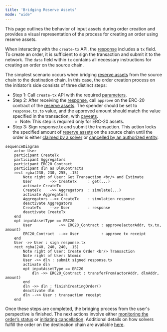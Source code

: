 ```yaml
---
title: 'Bridging Reserve Assets'
mode: "wide"
---
```


This page outlines the behavior of input assets during order creation and provides a visual representation of the process for creating 
an order using reserve assets.

When interacting with the `create-tx` API, the [response]() includes a `tx` field. To create an order, it is sufficient to sign the 
transaction and submit it to the network. The `data` field within `tx` contains all necessary instructions for creating an order 
on the source chain.

The simplest scenario occurs when bridging [reserve assets](dln-dropdown/dln-specifics/reserve-assets) from the source chain to the destination chain. 
In this case, the order creation process on the initiator’s side consists of three distinct steps:
- Step 1: Call `create-tx` API with the required [parameters]().
- Step 2: After receiving the [response](), call `approve` on the ERC-20 contract of the [reserve assets](dln-dropdown/dln-specifics/reserve-assets). 
The spender should be set to `response.tx.to` value, and the approved amount should match the value specified in the transaction, with [caveats]().
  + Note: This step is required only for ERC-20 assets.
- Step 3: Sign response.tx and submit the transaction. This action locks the specified amount of [reserve assets](dln-dropdown/dln-specifics/reserve-assets) 
on the source chain until the order is either [claimed by a solver]() or [cancelled by an authorized entity]().

```mermaid
sequenceDiagram
    actor User
    participant CreateTx
    participant Aggregators
    participant ERC20_Contract
    participant dln as DlnContracts
    rect rgba(230, 230, 255, .15)
        Note right of User: Get Transaction <br/> and Estimate
        User        ->> CreateTx     : get(...)
        activate CreateTx
        CreateTx    ->> Aggregators  : simulate(...)
        activate Aggregators
        Aggregators -->> CreateTx    : simulation response
        deactivate Aggregators
        CreateTx    -->> User        : response
        deactivate CreateTx
    end
    opt inputAssetType == ERC20
        User            ->> ERC20_Contract : approve(actorAddr, tx.to, amount)
        ERC20_Contract  -->> User          : approve tx receipt
    end
    User ->> User : sign response.tx
    rect rgba(240, 240, 240, .15)
        Note right of User: Create Order <br/> Transaction
        Note right of User: Atomic
        User ->> dln : submit signed response.tx
        activate dln
        opt inputAssetType == ERC20
            dln ->> ERC20_Contract : transferFrom(actorAddr, dlnAddr, amount)
        end
        dln ->> dln : finishCreatingOrder()
        deactivate dln
        dln -->> User : transaction receipt
    end
```

Once these steps are completed, the bridging process from the user's perspective is finished. The next actions involve either 
[monitoring the order’s status]() or [initiating cancellation](). Additional details on how solvers fulfill the order on the destination 
chain are available [here](dln-dropdown/dln-specifics/order-fulfillment/order-fulfillment).